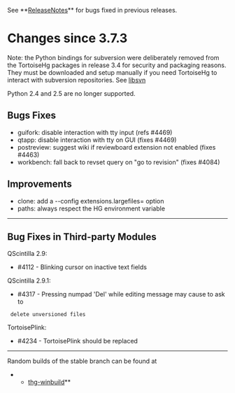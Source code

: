 See **[[ReleaseNotes]]** for bugs fixed in previous releases.

= Changes since 3.7.3 =

Note: the Python bindings for subversion were deliberately removed from the
TortoiseHg packages in release 3.4 for security and packaging reasons.
They must be downloaded and setup manually if you need TortoiseHg to interact
with subversion repositories.  See [[libsvn]]

Python 2.4 and 2.5 are no longer supported.

== Bugs Fixes ==

* guifork: disable interaction with tty input (refs #4469)
* qtapp: disable interaction with tty on GUI (fixes #4469)
* postreview: suggest wiki if reviewboard extension not enabled (fixes #4463)
* workbench: fall back to revset query on "go to revision" (fixes #4084)

== Improvements ==

* clone: add a --config extensions.largefiles= option
* paths: always respect the HG environment variable

----

== Bug Fixes in Third-party Modules ==

QScintilla 2.9:
* #4112 - Blinking cursor on inactive text fields

QScintilla 2.9.1:
* #4317 - Pressing numpad 'Del' while editing message may cause to ask to
  delete unversioned files

TortoisePlink:
* #4234 - TortoisePlink should be replaced

----

Random builds of the stable branch can be found at
**[[http://bitbucket.org/tortoisehg/thg-winbuild/downloads/|thg-winbuild]]**
